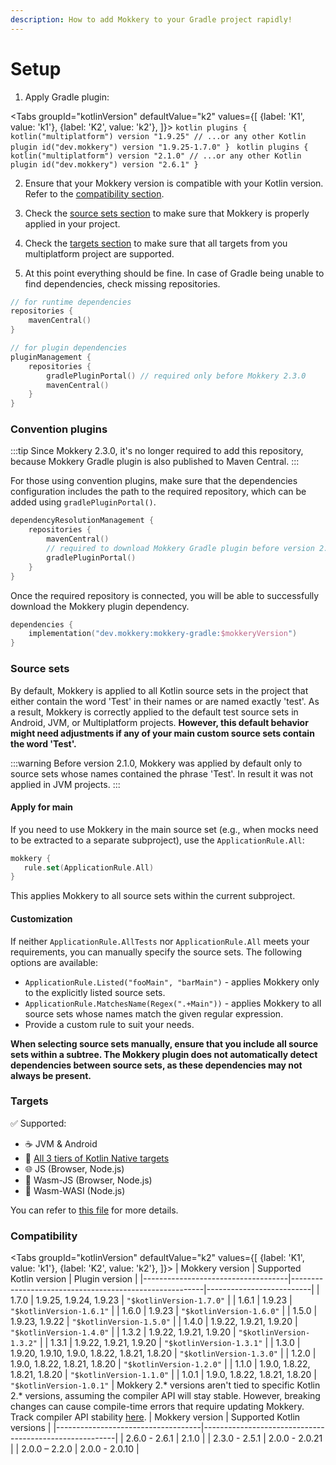 ```yaml
---
description: How to add Mokkery to your Gradle project rapidly!
---
```



# Setup

1. Apply Gradle plugin:

<Tabs
  groupId="kotlinVersion"
  defaultValue="k2"
  values={[
    {label: 'K1', value: 'k1'},
    {label: 'K2', value: 'k2'},
  ]}>
  <TabItem value="k1">
      ```kotlin
      plugins {
          kotlin("multiplatform") version "1.9.25" // ...or any other Kotlin plugin
          id("dev.mokkery") version "1.9.25-1.7.0"
      }
      ```
 </TabItem>
  <TabItem value="k2">
      ```kotlin
      plugins {
          kotlin("multiplatform") version "2.1.0" // ...or any other Kotlin plugin
          id("dev.mokkery") version "2.6.1"
      }
      ```
  </TabItem>
</Tabs>


2. Ensure that your Mokkery version is compatible with your Kotlin version. Refer to the [compatibility section](#compatibility).

3. Check the [source sets section](#source-sets) to make sure that Mokkery is properly applied in your project.

4. Check the [targets section](#targets) to make sure that all targets from you multiplatform project are supported.

5. At this point everything should be fine. In case of Gradle being unable to find dependencies, check missing repositories.

```kotlin
// for runtime dependencies
repositories {
    mavenCentral()
}
```
```kotlin
// for plugin dependencies
pluginManagement {
    repositories {
        gradlePluginPortal() // required only before Mokkery 2.3.0
        mavenCentral()
    }
}
```


### Convention plugins

:::tip
Since Mokkery 2.3.0, it's no longer required to add this repository, because Mokkery Gradle plugin is also published to Maven Central.
:::

For those using convention plugins, make sure that the dependencies configuration includes the path to the required repository, which can be added using `gradlePluginPortal()`.

```kotlin
dependencyResolutionManagement {
    repositories {
        mavenCentral()
        // required to download Mokkery Gradle plugin before version 2.3.0
        gradlePluginPortal()
    }
}
```

Once the required repository is connected, you will be able to successfully download the Mokkery plugin dependency.

```kotlin
dependencies {
    implementation("dev.mokkery:mokkery-gradle:$mokkeryVersion")
}
```

### Source sets

By default, Mokkery is applied to all Kotlin source sets in the project that either contain the word 'Test' in their names or are named exactly 'test'.
As a result, Mokkery is correctly applied to the default test source sets in Android, JVM, or Multiplatform projects.
**However, this default behavior might need adjustments if any of your main custom source sets contain the word 'Test'.**

:::warning
Before version 2.1.0, Mokkery was applied by default only to source sets whose names contained the phrase 'Test'.
In result it was not applied in JVM projects.
:::

#### Apply for main

If you need to use Mokkery in the main source set (e.g., when mocks need to be extracted to a separate subproject), use the `ApplicationRule.All`:
```kotlin
mokkery {
   rule.set(ApplicationRule.All)
}
```
This applies Mokkery to all source sets within the current subproject.

#### Customization

If neither `ApplicationRule.AllTests` nor `ApplicationRule.All` meets your requirements, you can manually specify the source sets. The following options are available:
* `ApplicationRule.Listed("fooMain", "barMain")` - applies Mokkery only to the explicitly listed source sets.
* `ApplicationRule.MatchesName(Regex(".+Main"))` - applies Mokkery to all source sets whose names match the given regular expression.
* Provide a custom rule to suit your needs.

**When selecting source sets manually, ensure that you include all source sets within a subtree.
The Mokkery plugin does not automatically detect dependencies between source sets, as these dependencies may not always be present.**

### Targets

✅ Supported:
- ☕ JVM & Android
- 🔧 [All 3 tiers of Kotlin Native targets](https://kotlinlang.org/docs/native-target-support.html)
- 🌐 JS (Browser, Node.js)
- 🧪 Wasm-JS (Browser, Node.js)
- 🧪 Wasm-WASI (Node.js)

You can refer to [this file](https://github.com/lupuuss/Mokkery/blob/master/build-mokkery/src/main/kotlin/mokkery-multiplatform.gradle.kts) for more details.

### Compatibility

<Tabs
  groupId="kotlinVersion"
  defaultValue="k2"
  values={[
    {label: 'K1', value: 'k1'},
    {label: 'K2', value: 'k2'},
  ]}>
  <TabItem value="k1">
      | Mokkery version                  	 | Supported Kotlin version                               | Plugin version           |
      |------------------------------------|--------------------------------------------------------|--------------------------|
      | 1.7.0 	                            | 1.9.25, 1.9.24, 1.9.23	                                        | `"$kotlinVersion-1.7.0"` |
      | 1.6.1 	                            | 1.9.23                                                 | `"$kotlinVersion-1.6.1"` |
      | 1.6.0 	                            | 1.9.23                                                 | `"$kotlinVersion-1.6.0"` |
      | 1.5.0 	                            | 1.9.23, 1.9.22	                                        | `"$kotlinVersion-1.5.0"` |
      | 1.4.0 	                            | 1.9.22, 1.9.21, 1.9.20 	                               | `"$kotlinVersion-1.4.0"` |
      | 1.3.2 	                            | 1.9.22, 1.9.21, 1.9.20  	                              | `"$kotlinVersion-1.3.2"` |
      | 1.3.1 	                            | 1.9.22, 1.9.21, 1.9.20                                 | `"$kotlinVersion-1.3.1"` |
      | 1.3.0 	                            | 1.9.20, 1.9.10, 1.9.0, 1.8.22, 1.8.21, 1.8.20        	 | `"$kotlinVersion-1.3.0"` |
      | 1.2.0 	                            | 1.9.0, 1.8.22, 1.8.21, 1.8.20 	                        | `"$kotlinVersion-1.2.0"` |
      | 1.1.0 	                            | 1.9.0, 1.8.22, 1.8.21, 1.8.20 	                        | `"$kotlinVersion-1.1.0"` |
      | 1.0.1 	                            | 1.9.0, 1.8.22, 1.8.21, 1.8.20 	                        | `"$kotlinVersion-1.0.1"` |
  </TabItem>
  <TabItem value="k2">
      <Admonition type="warning">
          Mokkery 2.* versions aren't tied to specific Kotlin 2.* versions, assuming the compiler API will stay stable.
          However, breaking changes can cause compile-time errors that require updating Mokkery.
          Track compiler API stability [here](https://youtrack.jetbrains.com/issue/KT-49508/Stabilize-the-K2-Compiler-Plugin-API).
      </Admonition>
      | Mokkery version                  	 | Supported Kotlin versions                            |
      |------------------------------------|--------------------------------------------------------|
      | 2.6.0 - 2.6.1                      | 2.1.0                                      |
      | 2.3.0 - 2.5.1                      | 2.0.0 - 2.0.21                                       |
      | 2.0.0 – 2.2.0                        | 2.0.0 - 2.0.10                                       |
  </TabItem>
</Tabs>
